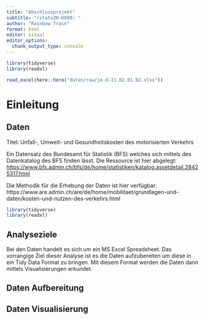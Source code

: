 ```yaml
---
title: "Abschlussprojekt"
subtitle: "rstatsZH-K009: "
author: "Rainbow Train"
format: html
editor: visual
editor_options: 
  chunk_output_type: console
---
```


```r
library(tidyverse)
library(readxl)
```

```r
read_excel(here::here("daten/raw/je-d-11.02.01.02.xlsx"))
```

# Einleitung

## Daten 

Titel: Unfall-, Umwelt- und Gesundheitskosten des motorisierten Verkehrs 

Ein Datensatz des Bundesamt für Statistik (BFS) welches sich mittels des Datenkatalog des BFS finden lässt. Die Ressource ist hier abgelegt: <https://www.bfs.admin.ch/bfs/de/home/statistiken/katalog.assetdetail.28425317.html>

Die Methodik für die Erhebung der Daten ist hier verfügbar: https://www.are.admin.ch/are/de/home/mobilitaet/grundlagen-und-daten/kosten-und-nutzen-des-verkehrs.html


```r
library(tidyverse)
library(readxl)
```

## Analyseziele 

Bei den Daten handelt es sich um ein MS Excel Spreadsheet. Das vorrangige Ziel dieser Analyse ist es die Daten aufzubereiten um diese in ein Tidy Data Format zu bringen. Mit diesem Format werden die Daten dann mittels Visualisierungen erkundet.

## Daten Aufbereitung 

## Daten Visualisierung 
